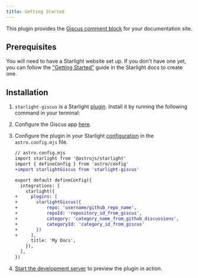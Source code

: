 ```yaml
---
title: Getting Started
---
```


This plugin provides the [Giscus comment block](https://giscus.app) for your documentation site.

## Prerequisites

You will need to have a Starlight website set up.
If you don't have one yet, you can follow the ["Getting Started"](https://starlight.astro.build/getting-started) guide in the Starlight docs to create one.

## Installation


<Steps>

1. `starlight-giscus` is a Starlight [plugin](https://starlight.astro.build/reference/plugins/). Install it by running the following command in your terminal:

    <PackageManagers pkg="starlight-giscus" icons={false} />

2. Configure the Giscus app [here](https://giscus.app).

3. Configure the plugin in your Starlight [configuration](https://starlight.astro.build/reference/configuration/#plugins) in the `astro.config.mjs` file.

    ```diff lang="js"
    // astro.config.mjs
    import starlight from '@astrojs/starlight'
    import { defineConfig } from 'astro/config'
    +import starlightGiscus from 'starlight-giscus'

    export default defineConfig({
      integrations: [
        starlight({
    +     plugins: [
    +       starlightGiscus({
    +           repo: 'username/github_repo_name',
    +           repoId: 'repository_id_from_giscus',
    +           category: 'category_name_from_github_discussions',
    +           categoryId: 'category_id_from_giscus'
    +       })
    +     ],
          title: 'My Docs',
        }),
      ],
    })
    ```

4. [Start the development server](https://starlight.astro.build/getting-started/#start-the-development-server) to preview the plugin in action.

</Steps>
